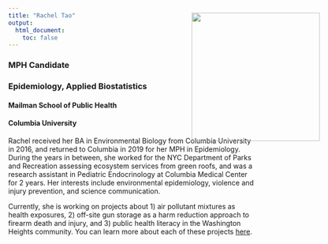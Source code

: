 ```yaml
---
title: "Rachel Tao"
output: 
  html_document:
    toc: false
---
```


### MPH Candidate
### Epidemiology, Applied Biostatistics
#### Mailman School of Public Health
#### Columbia University

Rachel received her BA in Environmental Biology from Columbia University in 2016, and returned to Columbia in 2019 for her MPH in Epidemiology. During the years in between, she worked for the NYC Department of Parks and Recreation assessing ecosystem services from green roofs, and was a research assistant in Pediatric Endocrinology at Columbia Medical Center for 2 years. Her interests include environmental epidemiology, violence and injury prevention, and science communication.

Currently, she is working on projects about 1) air pollutant mixtures as health exposures, 2) off-site gun storage as a harm reduction approach to firearm death and injury, and 3) public health literacy in the Washington Heights community. You can learn more about each of these projects [here](about.html).


<img src="images/slovenia.jpg" style="position:absolute; top:80px; right:100px; width:260px">